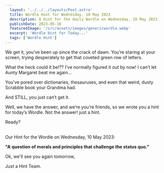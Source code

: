 ```yaml
---
  layout: '../../../layouts/Post.astro'
  title: Wordle Hint for Wednesday, 10 May 2023
  description: A Hint for the daily Wordle on Wednesday, 10 May 2023
  publishDate: 2023-05-10
  featuredImage: '/src/assets/images/genericwordle.webp'
  excerpt: 'Wordle Hint for Today...'
  tags: ['Wordle Hint']
---
```


  We get it, you’ve been up since the crack of dawn. You’re staring at your screen, trying desperately to get that coveted green row of letters. 

  What the heck could it be!??
  I’ve normally figured it out by now!
  I can’t let Aunty Margaret beat me again… 

  You’ve pored over dictionaries, thesauruses, and even that weird, dusty Scrabble book your Grandma had.

  And STILL, you just can’t get it. 

  Well, we have the answer, and we’re you’re friends, so we wrote you a hint for today’s Wordle.
  Not the answer! just a hint. 

  Ready?<br /><br />

  Our Hint for the Wordle on Wednesday, 10 May 2023:

  **"A question of morals and principles that challenge the status quo."**

  Ok, we'll see you again tomorrow, 

  Just a Hint Team.
  